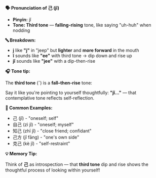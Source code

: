 **🗣️ Pronunciation of 己 (jǐ)**

- **Pinyin:** jǐ
- **Tone: Third tone** — **falling-rising** tone, like saying "uh-huh" when nodding

**🔤 Breakdown:**

- **j** like **"j"** in "jeep" but **lighter** and **more forward** in the mouth
- **ǐ** sounds like **"ee"** with third tone → dip down and rise up
- **jǐ** sounds like **"jee"** with a dip-then-rise

**🎧 Tone tip:**

The **third tone** (ˇ) is a **fall–then-rise** tone:

Say it like you're pointing to yourself thoughtfully: **"jǐ..."** — that contemplative tone reflects
self-reflection.

**📝 Common Examples:**

- 己 (jǐ) - "oneself; self"
- 自己 (zì jǐ) - "oneself; myself"
- 知己 (zhī jǐ) - "close friend; confidant"
- 己方 (jǐ fāng) - "one's own side"
- 克己 (kè jǐ) - "self-restraint"

**💡 Memory Tip:**

Think of **己** as introspection — that **third tone** dip and rise shows the thoughtful process of
looking within yourself!
